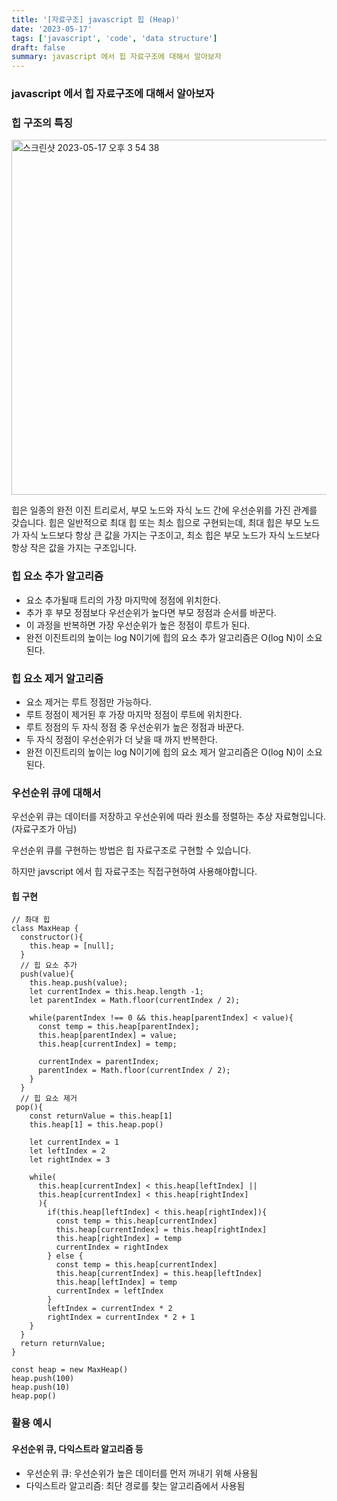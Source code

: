 ```yaml
---
title: '[자료구조] javascript 힙 (Heap)'
date: '2023-05-17'
tags: ['javascript', 'code', 'data structure']
draft: false
summary: javascript 에서 힙 자료구조에 대해서 알아보자
---
```


### javascript 에서 힙 자료구조에 대해서 알아보자

### 힙 구조의 특징

<img width="568" alt="스크린샷 2023-05-17 오후 3 54 38" src="https://github.com/youngme92/FrontEnd_Growing/assets/50010735/8aba92a6-71c6-456b-86ca-6b691371cf7a" />


힙은 일종의 완전 이진 트리로서, 부모 노드와 자식 노드 간에 우선순위를 가진 관계를 갖습니다. 힙은 일반적으로 최대 힙 또는 최소 힙으로 구현되는데, 최대 힙은 부모 노드가 자식 노드보다 항상 큰 값을 가지는 구조이고, 최소 힙은 부모 노드가 자식 노드보다 항상 작은 값을 가지는 구조입니다.  

### 힙 요소 추가 알고리즘

- 요소 추가될때 트리의 가장 마지막에 정점에 위치한다.
- 추가 후 부모 정점보다 우선순위가 높다면 부모 정점과 순서를 바꾼다.
- 이 과정을 반복하면 가장 우선순위가 높은 정점이 루트가 된다.
- 완전 이진트리의 높이는 log N이기에 힙의 요소 추가 알고리즘은 O(log N)이 소요된다.

### 힙 요소 제거 알고리즘

- 요소 제거는 루트 정점만 가능하다.
- 루트 정점이 제거된 후 가장 마지막 정점이 루트에 위치한다.
- 루트 정점의 두 자식 정점 중 우선순위가 높은 정점과 바꾼다.
- 두 자식 정점이 우선순위가 더 낮을 때 까지 반복한다.
- 완전 이진트리의 높이는 log N이기에 힙의 요소 제거 알고리즘은 O(log N)이 소요된다.

### 우선순위 큐에 대해서

우선순위 큐는 데이터를 저장하고 우선순위에 따라 원소를 정렬하는 추상 자료형입니다. (자료구조가 아님)

우선순위 큐를 구현하는 방법은 힙 자료구조로 구현할 수 있습니다.

하지만 javscript 에서 힙 자료구조는 직접구현하여 사용해야합니다.

#### 힙 구현

```tsx
// 촤대 힙
class MaxHeap {
  constructor(){
    this.heap = [null];
  }
  // 힙 요소 추가
  push(value){
    this.heap.push(value);
    let currentIndex = this.heap.length -1;
    let parentIndex = Math.floor(currentIndex / 2);

    while(parentIndex !== 0 && this.heap[parentIndex] < value){
      const temp = this.heap[parentIndex];
      this.heap[parentIndex] = value;
      this.heap[currentIndex] = temp;

      currentIndex = parentIndex;
      parentIndex = Math.floor(currentIndex / 2);
    }
  }
  // 힙 요소 제거
 pop(){
    const returnValue = this.heap[1]
    this.heap[1] = this.heap.pop()

    let currentIndex = 1
    let leftIndex = 2
    let rightIndex = 3

    while(
      this.heap[currentIndex] < this.heap[leftIndex] || 
      this.heap[currentIndex] < this.heap[rightIndex]
      ){
        if(this.heap[leftIndex] < this.heap[rightIndex]){
          const temp = this.heap[currentIndex]
          this.heap[currentIndex] = this.heap[rightIndex]
          this.heap[rightIndex] = temp
          currentIndex = rightIndex
        } else {
          const temp = this.heap[currentIndex]
          this.heap[currentIndex] = this.heap[leftIndex]
          this.heap[leftIndex] = temp
          currentIndex = leftIndex
        }
        leftIndex = currentIndex * 2
        rightIndex = currentIndex * 2 + 1 
    }    
  }
  return returnValue;
}

const heap = new MaxHeap()
heap.push(100)
heap.push(10)
heap.pop()
```


### 활용 예시

#### 우선순위 큐, 다익스트라 알고리즘 등
- 우선순위 큐: 우선순위가 높은 데이터를 먼저 꺼내기 위해 사용됨
- 다익스트라 알고리즘: 최단 경로를 찾는 알고리즘에서 사용됨